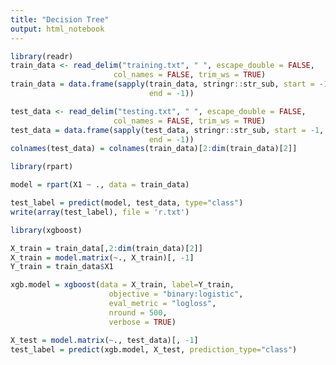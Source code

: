 ```yaml
---
title: "Decision Tree"
output: html_notebook
---
```


```r
library(readr)
train_data <- read_delim("training.txt", " ", escape_double = FALSE, 
                       col_names = FALSE, trim_ws = TRUE)
train_data = data.frame(sapply(train_data, stringr::str_sub, start = -1, 
                               end = -1))

test_data <- read_delim("testing.txt", " ", escape_double = FALSE, 
                       col_names = FALSE, trim_ws = TRUE)
test_data = data.frame(sapply(test_data, stringr::str_sub, start = -1, 
                               end = -1))
colnames(test_data) = colnames(train_data)[2:dim(train_data)[2]]
```

```r
library(rpart)

model = rpart(X1 ~ ., data = train_data)
```

```r
test_label = predict(model, test_data, type="class")
write(array(test_label), file = 'r.txt')
```

```r
library(xgboost)

X_train = train_data[,2:dim(train_data)[2]]
X_train = model.matrix(~., X_train)[, -1]
Y_train = train_data$X1

xgb.model = xgboost(data = X_train, label=Y_train,
                      objective = "binary:logistic",
                      eval_metric = "logloss",
                      nround = 500,
                      verbose = TRUE)

```

```r
X_test = model.matrix(~., test_data)[, -1]
test_label = predict(xgb.model, X_test, prediction_type="class")
```

